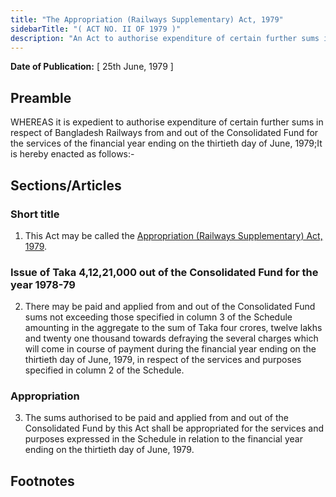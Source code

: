 ```yaml
---
title: "The Appropriation (Railways Supplementary) Act, 1979"
sidebarTitle: "( ACT NO. II OF 1979 )"
description: "An Act to authorise expenditure of certain further sums in respect of Bangladesh Railways from and out of the Consolidated Fund for the services of the financial year ending on the thirtieth day of June, 1979."
---
```


**Date of Publication:** [ 25th June, 1979 ]

## Preamble

WHEREAS it is expedient to authorise expenditure of certain further sums in respect of Bangladesh Railways from and out of the Consolidated Fund for the services of the financial year ending on the thirtieth day of June, 1979;It is hereby enacted as follows:-

## Sections/Articles

### Short title

1. This Act may be called the [Appropriation (Railways Supplementary) Act, 1979](/act-581.html "Appropriation (Railways Supplementary) Act, 1979").

### Issue of Taka 4,12,21,000 out of the Consolidated Fund for the year 1978-79

2. There may be paid and applied from and out of the Consolidated Fund sums not exceeding those specified in column 3 of the Schedule amounting in the aggregate to the sum of Taka four crores, twelve lakhs and twenty one thousand towards defraying the several charges which will come in course of payment during the financial year ending on the thirtieth day of June, 1979, in respect of the services and purposes specified in column 2 of the Schedule.

### Appropriation

3. The sums authorised to be paid and applied from and out of the Consolidated Fund by this Act shall be appropriated for the services and purposes expressed in the Schedule in relation to the financial year ending on the thirtieth day of June, 1979.

## Footnotes
